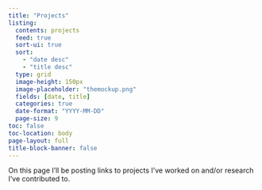 ```yaml
---
title: "Projects"
listing:
  contents: projects
  feed: true
  sort-ui: true
  sort: 
    - "date desc"
    - "title desc"
  type: grid
  image-height: 150px
  image-placeholder: "themockup.png"
  fields: [date, title]
  categories: true
  date-format: "YYYY-MM-DD"
  page-size: 9
toc: false
toc-location: body
page-layout: full
title-block-banner: false
---
```


On this page I'll be posting links to projects I've worked on and/or research I've contributed to.